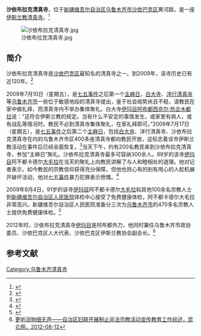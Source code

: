 '''沙依布拉克清真寺'''，位于[[新疆维吾尔自治区|新疆维吾尔自治区]][[乌鲁木齐市|乌鲁木齐市]][[沙依巴克区|沙依巴克区]]黄河路，是一座[[伊斯兰教|伊斯兰教]][[清真寺|清真寺]]。<ref>{{Cite web |url=http://news.163.com/12/1026/02/8EN6IQIJ00014JB6.html |title=古尔邦节新疆乌鲁木齐公交40辆专车直达民族公墓，网易，2012-10-26 |access-date=2014-05-17 |archive-url=https://web.archive.org/web/20140517225314/http://news.163.com/12/1026/02/8EN6IQIJ00014JB6.html |archive-date=2014-05-17 |dead-url=yes }}</ref>

[[File:沙依布拉克清真寺.jpg|thumb]]

==简介==
沙依布拉克清真寺是[[沙依巴克区|沙依巴克区]]最知名的清真寺之一。到2009年，该寺历史已有近120年。<ref name=zmr>{{Cite web |url=http://china.cnr.cn/yaowen/200907/t20090718_505403142.html |title=乌鲁木齐6万信教走进清真寺参加主麻日，中国广播网，2009-07-18 |accessdate=2014-05-17 |archive-date=2016-03-07 |archive-url=https://web.archive.org/web/20160307195921/http://china.cnr.cn/yaowen/200907/t20090718_505403142.html |dead-url=no }}</ref>

2009年7月10日（星期五），是[[乌鲁木齐七五事件|七五事件]]之后第一个[[主麻日|主麻日]]，[[白大寺|白大寺]]、[[洋行清真寺|洋行清真寺]]等[[乌鲁木齐市|乌鲁木齐市]]一些位于敏感地段的清真寺提出，鉴于社会局势尚且不稳，请教民在家中做礼拜，而清真寺内不举办集体聚礼。白大寺[[伊玛目|伊玛目]][[阿布都西克尔·热合木都拉|阿布都西克尔·热合木都拉]]说：“这符合伊斯兰教的规定。当有什么不安定的事情发生，或家里有病人，或有战乱等情况时，教民不必到清真寺集体聚礼，在家礼拜即可。”2009年7月17日（星期五），是[[乌鲁木齐七五事件|七五事件]]之后第二个[[主麻日|主麻日]]，包括[[白大寺|白大寺]]、洋行清真寺、沙依布拉克清真寺在内的乌鲁木齐市区400多座清真寺都向教民开放，这标志着该市伊斯兰教活动在事件后已经全面恢复。<ref>{{Cite web |url=http://news.qq.com/a/20090717/001367.htm |title=乌鲁木齐各清真寺全面恢复宗教活动，腾讯网，2009-07-17 |accessdate=2014-05-17 |archive-date=2014-05-17 |archive-url=https://web.archive.org/web/20140517153410/http://news.qq.com/a/20090717/001367.htm |dead-url=no }}</ref>当天下午，约有200名教民来到沙依布拉克清真寺，参加“主麻日”聚礼。沙依布拉克清真寺最多可容纳300余人。89岁的该寺[[伊玛目|伊玛目]]阿不都卡德尔[[大毛拉|大毛拉]]在当天的聚礼上向教民讲解了与人和睦相处的道理。他对记者表示，如今教民的宗教信仰获得充分保障，但他也担心有的别有用心的人趁机展开破坏活动，他对[[乌鲁木齐七五事件|七五事件]]暴力犯罪表示愤慨。<ref>{{Cite web |url=http://www.chinadaily.com.cn/video/2009-07/18/content_8448900.htm |title=乌鲁木齐清真寺公开聚礼活动正常举行，中国日报，2009-07-18 |access-date=2014-05-17 |archive-date=2020-06-23 |archive-url=https://web.archive.org/web/20200623175824/https://www.chinadaily.com.cn/video/2009-07/18/content_8448900.htm |dead-url=no }}</ref>

2009年8月4日，91岁的该寺[[伊玛目|伊玛目]]阿不都卡德尔[[大毛拉|大毛拉]]和其他100余名宗教人士到[[新疆维吾尔自治区人民医院|新疆维吾尔自治区人民医院]]体检中心接受了免费健康体检，阿不都卡德尔大毛拉非常高兴。新疆维吾尔自治区人民医院准备分三次为[[乌鲁木齐市|乌鲁木齐市]]的470多名宗教人士提供免费健康体检。<ref>{{Cite web |url=http://www.cnr.cn/zggbb/zjxj/200908/t20090825_505444071.html |title=乌鲁木齐地区400多名宗教人士享受免费健康体检，中国广播网，2009-08-25 |accessdate=2014-05-17 |archive-date=2016-03-08 |archive-url=https://web.archive.org/web/20160308181204/http://www.cnr.cn/zggbb/zjxj/200908/t20090825_505444071.html |dead-url=no }}</ref>

2012年时，沙依布拉克清真寺[[伊玛目|伊玛目]]是阿布都外力，他同时兼任乌鲁木齐市政协委员、沙依巴克区人大代表、沙依巴克区伊斯兰教协会副会长。<ref>[http://www.xjkunlun.cn/quntuangongzuo/fulian/2012/2491901.htm 更听润物细无声——自治区妇联开展制止非法宗教活动宣传教育工作综述，昆仑网，2012-08-12]{{Dead link|date=2018年6月 |bot=InternetArchiveBot |fix-attempted=no }}</ref>

==参考文献==
{{reflist}}

[[Category:乌鲁木齐清真寺|Category:乌鲁木齐清真寺]]